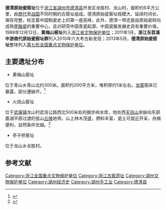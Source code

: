 {{文物保护单位
| 级别 = 全国
| 图片 = Proto-porcelain_Kiln_Sites_in_Deqing,_2020-11-14_02.jpg
| 名称 = 德清原始瓷窑址
| 子项 = 
| 编号 = 7-0175-1-175
| 分类 = 古遗址
| 时代 = [[商代|商]]至[[战国|战国]]
| 所在 = [[浙江省|浙江省]][[德清县|德清县]]
| 登录 = 2013年3月
| Cat = 浙江全国重点文物保护单位
}}

'''德清原始瓷窑址'''位于[[浙江省|浙江省]][[湖州市|湖州市]][[德清县|德清县]]开发区龙胜村、龙山村，面积约6平方公里，由[[商代|商代]]至[[战国|战国]]不同时期的古窑址组成。德清原始瓷窑址规模大、延续时间长、保存完整，标志着中国制瓷史上的第一座高峰，此外，德清一带还是由原始瓷转向成熟[[黑釉瓷|黑釉瓷]]的重要中心，且对研究中国青瓷起源、中国瓷器发展史具有重要价值。1989年12月12日，'''黄梅山窑址'''列入[[浙江省文物保护单位|浙江省文物保护单位]]；2011年1月，'''浙江东苕溪中游商代原始瓷窑址群'''列入2010年六大考古新发现；2013年5月，'''德清原始瓷窑址'''整体列入[[第七批全国重点文物保护单位|第七批全国重点文物保护单位]]。

==主要遗址分布==
*黄梅山窑址
位于青山乡青山北约300米。面积约200平方米，堆积厚约1米左右。[[龙窑|龙窑]]窑床已暴露，部分遭破坏。<ref>{{cite web |url=http://www.zjww.gov.cn/unit/2006-02-24/53821110.shtml |language= |title=黄梅山窑址 |publisher=浙江省文物局 |date= |accessdate= |archive-url=https://web.archive.org/web/20160304192325/http://www.zjww.gov.cn/unit/2006-02-24/53821110.shtml |archive-date=2016-03-04 |dead-url=yes }}</ref>
*火烧山窑址
位于[[武康镇|武康镇]]龙山村武洛公路西北500米处的掘步岭水库，地处西[[天目山|天目山]]余脉向东部嘉湖平原过渡的低山[[丘陵|丘陵]]地带。山上林木茂盛，燃料丰富，瓷土可就近开采，舟楫便利，自然条件优越。<ref>{{cite journal |author=朱建明 |coauthors= |year=1989 |month= |title=浙江德清原始青瓷窑址调查 |journal=考古 |volume=9 |issue= |pages= |id= |url= |accessdate= |quote= }}</ref>
*亭子桥窑址
位于龙山乡龙胜村。

==参考文献==
{{reflist}}
{{浙江全国重点文物保护单位}}
{{浙江省省级考古遗址公园}}

[[Category:浙江全国重点文物保护单位|Category:浙江全国重点文物保护单位]]
[[Category:浙江古窑遗址|Category:浙江古窑遗址]]
[[Category:湖州文物保护单位|Category:湖州文物保护单位]]
[[Category:湖州经济史|Category:湖州经济史]]
[[Category:湖州手工业|Category:湖州手工业]]
[[Category:德清县|Category:德清县]]